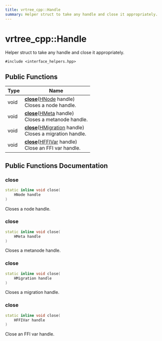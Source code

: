 ```yaml
---
title: vrtree_cpp::Handle
summary: Helper struct to take any handle and close it appropriately. 
---
```


# vrtree_cpp::Handle

Helper struct to take any handle and close it appropriately. 

`#include <interface_helpers.hpp>`

## Public Functions

| Type           | Name           |
| -------------- | -------------- |
| void | **[close](#close)**([HNode](../definitions/types.mdx#typedef-hnode) handle)<br />Closes a node handle.  |
| void | **[close](#close-1)**([HMeta](../definitions/types.mdx#typedef-hmeta) handle)<br />Closes a metanode handle.  |
| void | **[close](#close-2)**([HMigration](../definitions/types.mdx#typedef-hmigration) handle)<br />Closes a migration handle.  |
| void | **[close](#close-3)**([HFFIVar](../definitions/types.mdx#typedef-hffivar) handle)<br />Close an FFI var handle.  |

## Public Functions Documentation

### close

```cpp
static inline void close(
    HNode handle
)
```

Closes a node handle. 

### close

```cpp
static inline void close(
    HMeta handle
)
```

Closes a metanode handle. 

### close

```cpp
static inline void close(
    HMigration handle
)
```

Closes a migration handle. 

### close

```cpp
static inline void close(
    HFFIVar handle
)
```

Close an FFI var handle. 

